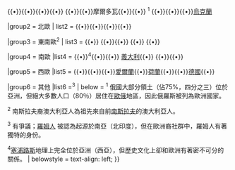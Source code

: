 {{Navbox
|name   = 歐洲裔澳大利亞人
|title  = [[歐裔澳大利亞人|歐洲裔澳大利亞人]]

|group1 = 東歐
|list1  = {{link-en|白俄羅斯裔澳大利亞人|Belarusian Australian|白俄羅斯}}{{•}}{{link-en|保加利亞裔澳大利亞人|Bulgarian Australian|保加利亞}}{{•}}{{link-en|捷克裔澳大利亞人|Czech Australian|捷克}}{{•}}{{link-en|愛沙尼亞裔澳大利亞人|Estonian Australians|愛沙尼亞}}{{•}}{{link-en|匈牙利裔澳大利亞人|Hungarian Australians|匈牙利}}{{•}}{{link-en|拉脫維亞裔澳大利亞人|Latvian Australians|拉脫維亞}} {{•}}{{link-en|立陶宛裔澳大利亞人|Lithuanian Australians|立陶宛}}{{•}}摩爾多瓦{{•}}{{link-en|波蘭裔澳大利亞人|Polish Australians|波蘭}}{{•}}{{link-en|俄裔澳大利亞人|Russian Australians|俄羅斯}} <sup>1</sup> {{•}}{{link-en|斯洛伐克裔澳大利亞人|Slovak Australians|斯洛伐克}}{{•}}{{link-en|羅馬尼亞裔澳大利亞人|Romanian Australian|羅馬尼亞}}{{•}}[[烏克蘭裔澳大利亞人|烏克蘭]]

|group2 = 北歐
| list2  = {{link-en|丹麥裔澳大利亞人|Danish Australians|丹麥}}{{•}}{{link-en|芬蘭裔澳大利亞人|Finnish Australians|芬蘭}}{{•}}{{link-en|冰島裔澳大利亞人|Icelandic Australians|冰島}}{{•}}{{link-en|挪威裔澳大利亞人|Norwegian Australians|挪威}}{{•}}{{link-en|瑞典裔澳大利亞人|Swedish Australians|瑞典}}

|group3 = 東南歐<sup>2</sup>
| list3  = {{link-en|波士尼亞裔澳大利亞人|Bosnian Australians|波士尼亞}}{{•}}{{link-en|克羅埃西亞裔澳大利亞人|Croatian Australians|克羅埃西亞}} {{•}}{{link-en|馬其頓裔澳大利亞人|Macedonian Australians|北馬其頓}}{{•}} {{link-en|黑山裔澳大利亞人|Montenegrin Australians|黑山}} {{•}} {{link-en|塞爾維亞裔澳大利亞人|Serbian Australians|塞爾維亞}}{{•}}{{link-en|斯洛文尼亞裔澳大利亞人|Slovene Australians|斯洛文尼亞}}

|group4 = 南歐
|list4  = {{link-en|阿爾巴尼亞裔澳大利亞人|Albanian Australians|阿爾巴尼亞}}{{•}}{{link-en|塞浦路斯裔澳大利亞人|Cypriot Australian|塞浦路斯}}<sup>4</sup>{{•}}{{link-en|希臘裔澳大利亞人|Greek Australians|希臘}}{{•}} [[義大利裔澳大利亞人|義大利]]{{•}} {{link-en|馬爾他裔澳大利亞人|Maltese Australians|馬爾他}}{{•}}{{link-en|葡萄牙裔澳大利亞人|Portuguese Australians|葡萄牙}}{{•}}{{link-en|西班牙裔澳大利亞人|Spanish Australians|西班牙}}

|group5 = 西歐
|list5  = {{link-en|奧地利裔澳大利亞人|Austrian Australians|奧地利}}{{•}}{{link-en|比利時裔澳大利亞人|Belgian Australians|比利時}}{{•}}{{link-en|盎格魯-凱爾特裔澳大利亞人|Anglo-Celtic Australians|英國}}{{small|（{{link-en|英格蘭裔澳大利亞人|English Australians}}、{{link-en|蘇格蘭裔澳大利亞人|Scottish Australians}}、{{link-en|威爾斯裔澳大利亞人|Welsh Australians}}）}}{{•}}[[愛爾蘭裔澳大利亞人|愛爾蘭]]{{•}}[[荷蘭裔澳大利亞人|荷蘭]]{{•}}{{link-en|法裔澳大利亞人|French Australians|法國}}{{•}}[[德裔澳大利亞人|德國]]{{•}}{{link-en|瑞士裔澳大利亞人|Swiss Australian|瑞士}}

|group6 = 其他
|list6  ={{link-en|澳大利亞羅姆人|Romani people in Australia}}<sup>3</sup> 
| below =
<sup>1</sup> 俄國大部分領土（佔75%，四分之三）位於亞洲，但絕大多數人口（80％）居住在[[歐俄]]地區，因此俄羅斯被列為歐洲國家。

<sup>2</sup> 南斯拉夫裔澳大利亞人為祖先來自前[[南斯拉夫]]的澳大利亞人。

<sup>3</sup> 有爭議；[[羅姆人]] 被認為起源於南亞（北印度），但在歐洲裔社群中，羅姆人有著獨特的身份。

<sup>4</sup>[[塞浦路斯]]地理上完全位於亞洲（西亞），但歷史文化上卻和歐洲有著密不可分的關係。
| belowstyle = text-align: left;
}}<noinclude>